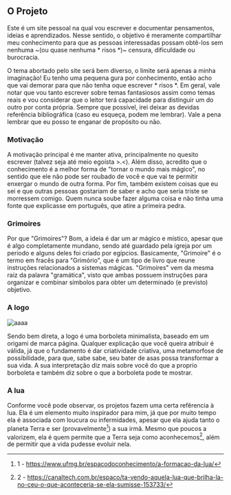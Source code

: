 ## O Projeto

Este é um site pessoal na qual vou escrever e documentar pensamentos, ideias e 
aprendizados. Nesse sentido, o objetivo é meramente compartilhar meu conhecimento 
para que as pessoas interessadas possam obtê-los sem nenhuma 
~(ou quase nenhuma * risos *)~ censura, dificuldade ou burocracia.

O tema abortado pelo site será bem diverso, o limite será apenas a minha imaginação! 
Eu tenho uma pequena gura por conhecimento, então acho que vai demorar para que não 
tenha oque escrever * risos *. Em geral, vale notar que vou tanto escrever sobre 
temas fantasiosos assim como temas reais e vou considerar que o leitor terá capacidade 
para distinguir um do outro por conta própria. Sempre que possível, irei deixar as 
devidas referência bibliográfica (caso eu esqueça, podem me lembrar). Vale a pena 
lembrar que eu posso te enganar de propósito ou não.


### Motivação

A motivação principal é me manter ativa, principalmente no quesito escrever 
(talvez seja até meio egoísta &gt;.&lt;). Além disso, acredito que o conhecimento 
é a melhor forma de "tornar o mundo mais mágico", no sentido que ele não pode 
ser roubado de você e que vai te permitir enxergar o mundo de outra forma. Por 
fim, também existem coisas que eu sei  e que outras pessoas gostariam de saber 
e acho que seria triste se morressem comigo. Quem nunca soube fazer alguma coisa 
e não tinha uma fonte que explicasse em português, que atire a primeira pedra.

### Grimoires

Por que "Grimoires"? Bom, a ideia é dar um ar mágico e místico, apesar que é algo 
completamente mundano, sendo até guardado pela igreja por um periodo e alguns deles 
foi criado por egípcios. Basicamente, "Grimoire" é o termo em fracês para 
"Grimório", que é um tipo de livro que reune instruções relacionados a sistemas mágicas. 
"Grimoires" vem da mesma raiz da palavra "gramática", visto que ambas possuem instruções 
para organizar e combinar símbolos para obter um determinado (e previsto) objetivo. 

### A logo

<span className='flex justify-center'>![aaaa](/static/images/logo.png)</span>

Sendo bem direta, a logo é uma borboleta minimalista, baseado em um origami de 
marca página. Qualquer explicação que você queira atribuir é válida, já que o 
fundamento é dar criatividade criativa, uma metamorfose de possibilidade, para 
que, sabe sabe, seu bater de asas possa transformar a sua vida. A sua 
interpretação diz mais sobre você do que a proprio borboleta e também diz sobre 
o que a borboleta pode te mostrar.

### A lua

Conforme você pode observar, os projetos fazem uma certa refêrencia à lua. 
Ela é um elemento muito inspirador para mim, já que por muito tempo ela é 
associada com loucura ou infermidades, apesar que ela ajuda tanto o planeta 
Terra e ser (provavelmente[^1]) a sua irmã. Mesmo que poucos a valorizem, 
ela é quem permite que a Terra seja como aconhecemos[^2], além de permitir 
que a vida pudesse evoluir nela.

[^1]: 1 - https://www.ufmg.br/espacodoconhecimento/a-formacao-da-lua/
[^2]: 2 - https://canaltech.com.br/espaco/ta-vendo-aquela-lua-que-brilha-la-no-ceu-o-que-aconteceria-se-ela-sumisse-153733/